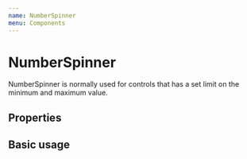 ```yaml
---
name: NumberSpinner
menu: Components
---
```



# NumberSpinner

NumberSpinner is normally used for controls that has a set limit on the minimum and maximum value.

## Properties

<Props of={NumberSpinner} />

## Basic usage

<Playground>
  <NumberSpinner />
</Playground>
